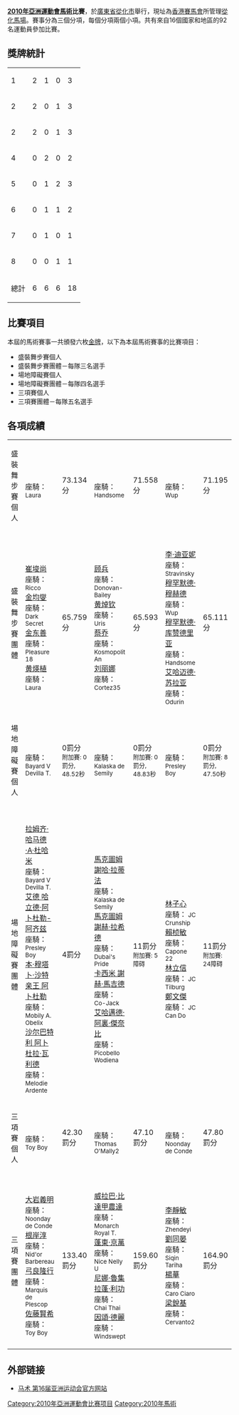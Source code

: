 '''[[2010年亞洲運動會|2010年亞洲運動會]][[馬術|馬術]]比賽'''，於[[廣東省|廣東省]][[從化區|從化市]]舉行，現址為[[香港賽馬會|香港賽馬會]]所管理[[從化馬場|從化馬場]]。賽事分為三個分項，每個分項兩個小項。共有來自16個國家和地區的92名運動員參加比賽。

== 獎牌統計 ==
{| {{RankedMedalTable|class=wikitable sortable}}
|-
| 1 ||align=left| {{flagIOC2team|KOR|2010年亞洲運動會}} || 2 || 1 || 0 || 3
|-
| 2 ||align=left| {{flagIOC2team|JPN|2010年亞洲運動會}} || 2 || 0 || 1 || 3
|-
| 2 ||align=left| {{flagIOC2team|KSA|2010年亞洲運動會}} || 2 || 0 || 1 || 3
|-
| 4 ||align=left| {{flagIOC2team|UAE|2010年亞洲運動會}} || 0 || 2 || 0 || 2
|-
| 5 ||align=left| {{flagIOC2team|MAS|2010年亞洲運動會}} || 0 || 1 || 2 || 3
|-
| 6 ||align=left| {{flagIOC2team|CHN|2010年亞洲運動會}} || 0 || 1 || 1 || 2
|-
| 7 ||align=left| {{flagIOC2team|THA|2010年亞洲運動會}} || 0 || 1 || 0 || 1
|-
| 8 ||align=left| {{flagIOC2team|HKG|2010年亞洲運動會}} || 0 || 0 || 1 || 1
|- class="sortbottom"
!colspan=2| 總計 || 6 || 6 || 6 || 18
|}

== 比賽項目 ==
本屆的馬術賽事一共頒發六枚[[金牌|金牌]]，以下為本屆馬術賽事的比賽項目：
* 盛裝舞步賽個人
* 盛裝舞步賽團體－每隊三名選手
* 場地障礙賽個人
* 場地障礙賽團體－每隊四名選手
* 三項賽個人
* 三項賽團體－每隊五名選手

== 各項成績 ==
{| {{MedalistTable|type=項目|columns=2|labelwidth=180px|style=font-size:small;}}
|-
| 盛裝舞步賽個人
| width=150px| {{flagIOC2athlete|[[黄煐植|黄煐植]]|KOR|2010年亞洲運動會}}<br />座騎：<small>Laura</small> ||width=50px| 73.134分
| width=150px| {{flagIOC2athlete|[[穆罕默德·库赞德里亚|穆罕默德·库赞德里亚]]|MAS|2010年亞洲運動會}}<br />座騎：<small>Handsome</small> ||width=50px| 71.558分
| width=150px| {{flagIOC2athlete|[[穆罕默德·穆赫德|穆罕默德·穆赫德]]|MAS|2010年亞洲運動會}}<br />座騎：<small>Wup</small> ||width=50px| 71.195分
|-
| 盛裝舞步賽團體
| {{flagIOC2team|KOR|2010年亞洲運動會}}<br />[[崔埈尚|崔埈尚]]<br />座騎：<small>Ricco</small><br />[[金均燮|金均燮]]<br />座騎：<small>Dark Secret</small><br />[[金东善|金东善]]<br />座騎：<small>Pleasure 18</small><br />[[黄煐植|黄煐植]]<br />座騎：<small>Laura</small> ||width=50px| 65.759分
| {{flagIOC2team|CHN|2010年亞洲運動會}}<br />[[顾兵|顾兵]]<br />座騎：<small>Donovan-Bailey</small><br />[[黄焯钦|黄焯钦]]<br />座騎：<small>Uris</small><br />[[蔡乔|蔡乔]]<br />座騎：<small>Kosmopolit An</small><br />[[刘丽娜|刘丽娜]]<br />座騎：<small>Cortez35</small> ||width=50px| 65.593分
| {{flagIOC2team|MAS|2010年亞洲運動會}}<br />[[李·迪亚妮|李·迪亚妮]]<br />座騎：<small>Stravinsky</small> <br />[[穆罕默德·穆赫德|穆罕默德·穆赫德]]<br />座騎：<small>Wup</small> <br />[[穆罕默德·库赞德里亚|穆罕默德·库赞德里亚]]<br />座騎：<small>Handsome</small> <br />[[艾哈迈德·苏拉亚|艾哈迈德·苏拉亚]]<br />座騎：<small>Odurin</small> ||width=50px| 65.111分
|-
| 場地障礙賽個人 
| width=150px| {{flagIOC2athlete|[[拉姆齐·哈马德·A·杜哈米|拉姆齐·哈马德·A·杜哈米]]|KSA|2010年亞洲運動會}}<br />座騎：<small> Bayard V Devilla T. </small> ||width=50px| 0罰分<br /><small>附加賽: 0罰分, 48.52秒</small>
| width=150px| {{flagIOC2athlete|[[马克图姆_谢哈·拉蒂法|马克图姆 谢哈·拉蒂法]]|UAE|2010年亞洲運動會}}<br />座騎：<small> Kalaska de Semily </small> ||width=50px| 0罰分<br /><small>附加賽: 0罰分, 48.83秒</small>
| width=150px| {{flagIOC2athlete|[[艾德_哈立德·阿卜杜勒-阿齐兹|艾德 哈立德·阿卜杜勒-阿齐兹]]|KSA|2010年亞洲運動會}}<br />座騎：<small> Presley Boy </small> ||width=50px| 0罰分<br /><small>附加賽: 8罰分, 47.50秒</small>
|-
| 場地障礙賽團體
| width=150px| {{flagIOC2team|KSA|2010年亞洲運動會}}<br />[[拉姆齐·哈马德·A·杜哈米|拉姆齐·哈马德·A·杜哈米]]<br />座騎：<small> Bayard V Devilla T. </small> <br />[[艾德_哈立德·阿卜杜勒-阿齐兹|艾德 哈立德·阿卜杜勒-阿齐兹]]<br />座騎：<small> Presley Boy </small> <br />[[本·穆塔卜·沙特亲王_阿卜杜勒|本·穆塔卜·沙特亲王 阿卜杜勒]]<br />座騎：<small> Mobily A. Obelix </small> <br />[[沙尔巴特利_阿卜杜拉·瓦利德|沙尔巴特利 阿卜杜拉·瓦利德]]<br />座騎：<small> Melodie Ardente </small> ||width=50px| 4罰分
| {{flagIOC2team|UAE|2010年亞洲運動會}}<br />[[馬克圖姆_謝哈·拉蒂法|馬克圖姆 謝哈·拉蒂法]]<br />座騎：<small> Kalaska de Semily </small> <br />[[馬克圖姆_謝赫·拉希德|馬克圖姆 謝赫·拉希德]]<br />座騎：<small> Dubai's Pride </small> <br />[[卡西米_謝赫·馬吉德|卡西米 謝赫·馬吉德]]<br />座騎：<small> Co-Jack </small> <br />[[艾哈邁德·阿裏·傑奈比|艾哈邁德·阿裏·傑奈比]]<br />座騎：<small> Picobello Wodiena </small> ||width=50px| 11罰分 <br /> <small>附加賽: 5障碍</small>
| {{flagIOC2team|HKG|2010年亞洲運動會}}<br />[[林子心|林子心]]<br />座騎：<small> JC Crunship </small> <br />[[賴桢敏|賴桢敏]]<br />座騎：<small> Capone 22 </small> <br />[[林立信|林立信]]<br />座騎：<small> JC Tilburg </small> <br />[[鄭文傑_(1988年)|鄭文傑]]<br />座騎：<small> JC Can Do </small> ||width=50px| 11罰分 <br /> <small>附加賽: 24障碍</small>
|-
| 三項賽個人
| {{flagIOC2athlete|[[佐藤賢希|佐藤賢希]]|JPN|2010年亞洲運動會}}<br />座騎：<small>Toy Boy</small> ||width=50px| 42.30罰分
| {{flagIOC2athlete|[[田在植|田在植]]|KOR|2010年亞洲運動會}}<br />座騎：<small>Thomas O'Mally2</small> ||width=50px| 47.10罰分
| width=150px| {{flagIOC2athlete|[[大岩義明|大岩義明]]|JPN|2010年亞洲運動會}}<br />座騎：<small>Noonday de Conde</small> ||width=50px| 47.80罰分
|-
| 三項賽團體
| width=150px| {{flagIOC2team|JPN|2010年亞洲運動會}}<br />[[大岩義明|大岩義明]]<br />座騎：<small>Noonday de Conde</small> <br />[[根岸淳|根岸淳]]<br />座騎：<small>Nid'or Barbereau</small> <br />[[弓良隆行|弓良隆行]]<br />座騎：<small>Marquis de Plescop</small> <br />[[佐藤賢希|佐藤賢希]]<br />座騎：<small>Toy Boy</small> ||width=50px| 133.40罰分
| width=150px| {{flagIOC2team|THA|2010年亞洲運動會}}<br />[[威拉巴·比達甲農達|威拉巴·比達甲農達]]<br />座騎：<small>Monarch Royal T.</small> <br />[[蓬東·京萬|蓬東·京萬]]<br />座騎：<small>Nice Nelly U</small> <br />[[尼娜·魯集拉蓬·利功|尼娜·魯集拉蓬·利功]]<br />座騎：<small>Chai Thai</small> <br />[[因頌·德麗|因頌·德麗]]<br />座騎：<small>Windswept</small> ||width=50px| 159.60罰分
| width=150px| {{flagIOC2team|CHN|2010年亞洲運動會}}<br />[[李靜敏|李靜敏]]<br />座騎：<small>Zhendeyi</small> <br />[[劉同晏|劉同晏]]<br />座騎：<small>Siqin Tariha</small> <br />[[楊華|楊華]]<br />座騎：<small>Caro Ciaro</small> <br />[[梁銳基|梁銳基]]<br />座騎：<small>Cervanto2</small> ||width=50px| 164.90罰分
|}

== 外部链接 ==
*[http://www.gz2010.cn/08/0304/16/4673TRCV00780015.html 马术 第16届亚洲运动会官方网站]{{Wayback|url=http://www.gz2010.cn/08/0304/16/4673TRCV00780015.html |date=20190610084859 }}

{{2010年亞洲運動會項目}}
{{亞洲運動會馬術比賽}}
[[Category:2010年亞洲運動會比赛项目|Category:2010年亞洲運動會比赛项目]]
[[Category:2010年馬術|Category:2010年馬術]]
